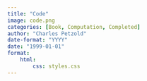 ```yaml
---
title: "Code"
image: code.png
categories: [Book, Computation, Completed]
author: "Charles Petzold"
date-format: "YYYY"
date: "1999-01-01"
format:
    html:
        css: styles.css
---
```

